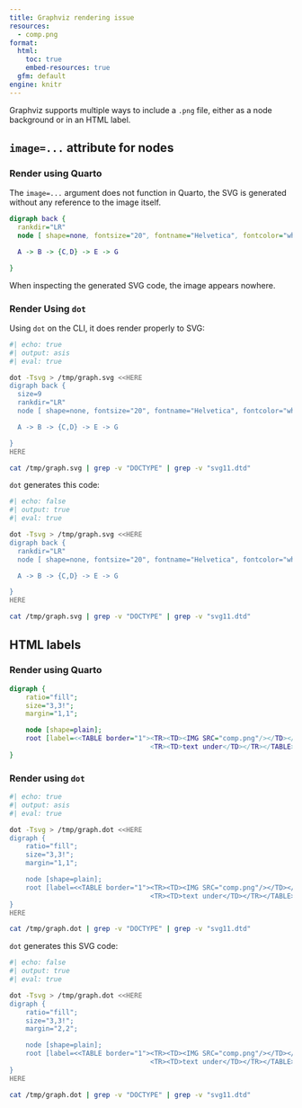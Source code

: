 ```yaml
---
title: Graphviz rendering issue
resources:
  - comp.png
format:
  html:
    toc: true
    embed-resources: true
  gfm: default
engine: knitr
---
```


Graphviz supports multiple ways to include a `.png` file, either as a node background or in an HTML label.

## `image=...` attribute for nodes


### Render using Quarto

The `image=...` argument does not function in Quarto, the SVG is generated without any reference to the image itself.

```dot
digraph back {
  rankdir="LR"
  node [ shape=none, fontsize="20", fontname="Helvetica", fontcolor="white", image="comp.png" ]

  A -> B -> {C,D} -> E -> G

}
```

When inspecting the generated SVG code, the image appears nowhere.

### Render Using `dot`

Using `dot` on the CLI, it does render properly to SVG:

```sh
#| echo: true
#| output: asis
#| eval: true

dot -Tsvg > /tmp/graph.svg <<HERE
digraph back {
  size=9
  rankdir="LR"
  node [ shape=none, fontsize="20", fontname="Helvetica", fontcolor="white", image="comp.png" ]

  A -> B -> {C,D} -> E -> G

}
HERE

cat /tmp/graph.svg | grep -v "DOCTYPE" | grep -v "svg11.dtd"
```

`dot` generates this code:

```sh
#| echo: false
#| output: true
#| eval: true

dot -Tsvg > /tmp/graph.svg <<HERE
digraph back {
  rankdir="LR"
  node [ shape=none, fontsize="20", fontname="Helvetica", fontcolor="white", image="comp.png" ]

  A -> B -> {C,D} -> E -> G

}
HERE

cat /tmp/graph.svg | grep -v "DOCTYPE" | grep -v "svg11.dtd"
```

## HTML labels

### Render using Quarto

```dot
digraph {
    ratio="fill";
    size="3,3!";
    margin="1,1";

    node [shape=plain];
    root [label=<<TABLE border="1"><TR><TD><IMG SRC="comp.png"/></TD></TR>
                                   <TR><TD>text under</TD></TR></TABLE>>];
}
```

### Render using `dot`


```sh
#| echo: true
#| output: asis
#| eval: true

dot -Tsvg > /tmp/graph.dot <<HERE
digraph {
    ratio="fill";
    size="3,3!";
    margin="1,1";

    node [shape=plain];
    root [label=<<TABLE border="1"><TR><TD><IMG SRC="comp.png"/></TD></TR>
                                   <TR><TD>text under</TD></TR></TABLE>>];
}
HERE

cat /tmp/graph.dot | grep -v "DOCTYPE" | grep -v "svg11.dtd"
```

`dot` generates this SVG code:

```sh
#| echo: false
#| output: true
#| eval: true

dot -Tsvg > /tmp/graph.dot <<HERE
digraph {
    ratio="fill";
    size="3,3!";
    margin="2,2";

    node [shape=plain];
    root [label=<<TABLE border="1"><TR><TD><IMG SRC="comp.png"/></TD></TR>
                                   <TR><TD>text under</TD></TR></TABLE>>];
}
HERE

cat /tmp/graph.dot | grep -v "DOCTYPE" | grep -v "svg11.dtd"
```

